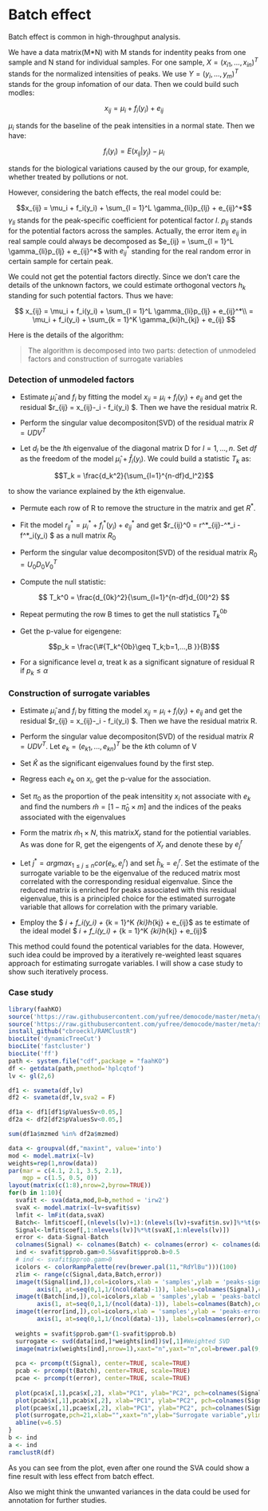 # Batch effect

Batch effect is common in high-throughput analysis.

We have a data matrix(M*N) with M stands for indentity peaks from one sample and N stand for individual samples. For one sample, $X = (x_{i1},...,x_{in})^T$ stands for the normalized intensities of peaks. We use $Y = (y_i,...,y_m)^T$ stands for the group infomation of our data. Then we could build such modles:

$$x_{ij} = \mu_i + f_i(y_i) + e_{ij}$$

$\mu_i$ stands for the baseline of the peak intensities in a normal state. Then we have:

$$f_i(y_i) = E(x_{ij}|y_j) - \mu_i$$

stands for the biological variations caused by the our group, for example, whether treated by pollutions or not.

However, considering the batch effects, the real model could be:

$$x_{ij} = \mu_i + f_i(y_i) + \sum_{l = 1}^L \gamma_{li}p_{lj} + e_{ij}^*$$
 $\gamma_{li}$ stands for the peak-specific coefficient for potentical factor $l$. $p_{lj}$ stands for the potential factors across the samples. Actually, the error item $e_{ij}$ in real sample could always be decomposed as $e_{ij} = \sum_{l = 1}^L \gamma_{li}p_{lj} + e_{ij}^*$ with $e_{ij}^*$ standing for the real random error in certain sample for certain peak.
 
We could not get the potential factors directly. Since we don't care the details of the unknown factors, we could estimate orthogonal vectors $h_k$ standing for such potential factors. Thus we have:

$$
x_{ij} = \mu_i + f_i(y_i) + \sum_{l = 1}^L \gamma_{li}p_{lj} + e_{ij}^*\\ 
= \mu_i + f_i(y_i) + \sum_{k = 1}^K \gamma_{ki}h_{kj} + e_{ij}
$$

Here is the details of the algorithm:

> The algorithm is decomposed into two parts: detection of unmodeled factors and construction of surrogate variables

### Detection of unmodeled factors

- Estimate $\hat\mu_i$ and $f_i$ by fitting the model $x_{ij} = \mu_i + f_i(y_i) + e_{ij}$ and get the residual $r_{ij} = x_{ij}-\hat\mu_i - \hat f_i(y_i) $. Then we have the residual matrix R.

- Perform the singular value decompositon(SVD) of the residual matrix $R = UDV^T$

- Let $d_l$ be the $l$th eigenvalue of the diagonal matrix D for $l = 1,...,n$. Set $df$ as the freedom of the model $\hat\mu_i + \hat f_i(y_i)$. We could build a statistic $T_k$ as:

$$T_k = \frac{d_k^2}{\sum_{l=1}^{n-df}d_l^2}$$

to show the variance explained by the $k$th eigenvalue.

- Permute each row of R to remove the structure in the matrix and get $R^*$.

- Fit the model $r_{ij}^* = \mu_i^* + f_i^*(y_i) + e^*_{ij}$ and get $r_{ij}^0 = r^*_{ij}-\hat\mu^*_i - \hat f^*_i(y_i) $ as a null matrix $R_0$

- Perform the singular value decompositon(SVD) of the residual matrix $R_0 = U_0D_0V_0^T$

- Compute the null statistic:

$$
T_k^0 = \frac{d_{0k}^2}{\sum_{l=1}^{n-df}d_{0l}^2}
$$

- Repeat permuting the row B times to get the null statistics $T_k^{0b}$

- Get the p-value for eigengene:

$$p_k = \frac{\#{T_k^{0b}\geq T_k;b=1,...,B }}{B}$$

- For a significance level $\alpha$, treat k as a significant signature of residual R if $p_k\leq\alpha$

### Construction of surrogate variables

- Estimate $\hat\mu_i$ and $f_i$ by fitting the model $x_{ij} = \mu_i + f_i(y_i) + e_{ij}$ and get the residual $r_{ij} = x_{ij}-\hat\mu_i - \hat f_i(y_i) $. Then we have the residual matrix R.

- Perform the singular value decompositon(SVD) of the residual matrix $R = UDV^T$. Let $e_k = (e_{k1},...,e_{kn})^T$ be the $k$th column of V

- Set $\hat K$ as the significant eigenvalues found by the first step.

- Regress each $e_k$ on $x_i$, get the p-value for the association.

- Set $\pi_0$ as the proportion of the peak intensitity $x_i$ not associate with $e_k$ and find the numbers $\hat m =[1-\hat \pi_0 \times m]$ and the indices of the peaks associated with the eigenvalues

- Form the matrix $\hat m_1 \times N$, this matrix$X_r$ stand for the potiential variables. As was done for R, get the eigengents of $X_r$ and denote these by $e_j^r$

- Let $j^* = argmax_{1\leq j \leq n}cor(e_k,e_j^r)$ and set $\hat h_k=e_j^r$. Set the estimate of the surrogate variable to be the eigenvalue of the reduced matrix most correlated with the corresponding residual eigenvalue. Since the reduced matrix is enriched for peaks associated with this residual eigenvalue, this is a principled choice for the estimated surrogate variable that allows for correlation with the primary variable.

- Employ the $ \mu_i + f_i(y_i) + \sum_{k = 1}^K \gamma_{ki}\hat h_{kj} + e_{ij}$ as te estimate of the ideal model $ \mu_i + f_i(y_i) + \sum_{k = 1}^K \gamma_{ki}h_{kj} + e_{ij}$

This method could found the potentical variables for the data. However, such idea could be improved by a iteratively re-weighted least squares approach for estimating surrogate variables. I will show a case study to show such iteratively process. 

### Case study

```r
library(faahKO)
source('https://raw.githubusercontent.com/yufree/democode/master/meta/getmetadata.R')
source('https://raw.githubusercontent.com/yufree/democode/master/meta/svaplot.R')
install_github("cbroeckl/RAMClustR")
biocLite('dynamicTreeCut')
biocLite('fastcluster')
biocLite('ff')
path <- system.file("cdf",package = "faahKO")
df <- getdata(path,pmethod='hplcqtof')
lv <- gl(2,6)

df1 <- svameta(df,lv)
df2 <- svameta(df,lv,sva2 = F)

df1a <- df1[df1$pValuesSv<0.05,]
df2a <- df2[df2$pValuesSv<0.05,]

sum(df1a$mzmed %in% df2a$mzmed)

data <- groupval(df,"maxint", value='into')
mod <- model.matrix(~lv)
weights=rep(1,nrow(data))
par(mar = c(4.1, 2.1, 3.5, 2.1), 
    mgp = c(1.5, 0.5, 0))
layout(matrix(c(1:8),nrow=2,byrow=TRUE))
for(b in 1:10){
  svafit <- sva(data,mod,B=b,method = 'irw2')
  svaX <- model.matrix(~lv+svafit$sv)
  lmfit <- lmFit(data,svaX)
  Batch<- lmfit$coef[,(nlevels(lv)+1):(nlevels(lv)+svafit$n.sv)]%*%t(svaX[,(nlevels(lv)+1):(nlevels(lv)+svafit$n.sv)])
  Signal<-lmfit$coef[,1:nlevels(lv)]%*%t(svaX[,1:nlevels(lv)])
  error <- data-Signal-Batch
  colnames(Signal) <- colnames(Batch) <- colnames(error) <- colnames(data)
  ind <- svafit$pprob.gam>0.5&svafit$pprob.b>0.5
  # ind <- svafit$pprob.gam>0
  icolors <- colorRampPalette(rev(brewer.pal(11,"RdYlBu")))(100)
  zlim <- range(c(Signal,data,Batch,error))
  image(t(Signal[ind,]),col=icolors,xlab = 'samples',ylab = 'peaks-signal',xaxt="n",yaxt="n",zlim=zlim)
        axis(1, at=seq(0,1,1/(ncol(data)-1)), labels=colnames(Signal),cex.axis=0.618,las=2)
  image(t(Batch[ind,]),col=icolors,xlab = 'samples',ylab = 'peaks-batch',xaxt="n",yaxt="n",zlim=zlim)
        axis(1, at=seq(0,1,1/(ncol(data)-1)), labels=colnames(Batch),cex.axis=0.618,las=2)
  image(t(error[ind,]),col=icolors,xlab = 'samples',ylab = 'peaks-error',xaxt="n",yaxt="n",zlim=zlim)
        axis(1, at=seq(0,1,1/(ncol(data)-1)), labels=colnames(error),cex.axis=0.618,las=2)
        
  weights = svafit$pprob.gam*(1-svafit$pprob.b)
  surrogate <- svd(data[ind,]*weights[ind])$v[,1]#Weighted SVD
  image(matrix(weights[ind],nrow=1),xaxt="n",yaxt="n",col=brewer.pal(9,"Blues"))
  
  pca <- prcomp(t(Signal), center=TRUE, scale=TRUE) 
  pcab <- prcomp(t(Batch), center=TRUE, scale=TRUE)
  pcae <- prcomp(t(error), center=TRUE, scale=TRUE)
  
  plot(pca$x[,1],pca$x[,2], xlab="PC1", ylab="PC2", pch=colnames(Signal), cex=2, main = "PCA-signal")
  plot(pcab$x[,1],pcab$x[,2], xlab="PC1", ylab="PC2", pch=colnames(Signal), cex=2, main = "PCA-batch")
  plot(pcae$x[,1],pcae$x[,2], xlab="PC1", ylab="PC2", pch=colnames(Signal), cex=2, main = "PCA-error")
  plot(surrogate,pch=21,xlab="",xaxt="n",ylab="Surrogate variable",ylim=c(-.5,.5),cex=1.5)
  abline(v=6.5)
}
b <- ind
a <- ind
ramclustR(df)
```

As you can see from the plot, even after one round the SVA could show a fine result with less effect from batch effect.

Also we might think the unwanted variances in the data could be used for annotation for further studies.